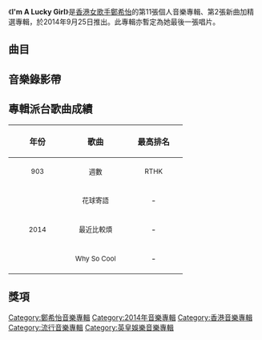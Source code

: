 {{Album infobox | <!-- See Wikipedia:WikiProject_Albums -->
|  Name        = I'm A Lucky Girl
|  Type        = [[精選輯|精選輯]]
|  Artist      = [[鄭希怡|鄭希怡]]
|  Cover       = 鄭希怡 I'm A Lucky Girl.jpg
|  Released    = 2014年9月25日
|  Recorded    = 2014年
|  Genre       = [[粵語流行音樂|粵語流行音樂]]
|  Length      = 
|  Label       = [[音樂家唱片|音樂家唱片]]
|  Producer    = 
|  Last album  = [[精彩年代|精彩年代]]<br>（2008年）
|  This album  = '''I'm A Lucky Girl'''<br>（2014年）
|  Next album  = 
}}

《'''I'm A Lucky Girl'''》是[[香港|香港]][[女歌手|女歌手]][[鄭希怡|鄭希怡]]的第11張個人音樂專輯、第2張新曲加精選專輯，於2014年9月25日推出。此專輯亦暫定為她最後一張唱片。

==曲目==
{{Tracklist
| font_size = 90%
| total_length = 1:08:12

| extra_column = 首次收錄專輯

| title1         = 花球寄語
| music1         = [[Eric_Kwok|Eric Kwok]]
| lyrics1        = [[黃偉文|黃偉文]]
| arranger1      = [[張子堅|張子堅]]
| producer1      = Eric Kwok
| longnote1      = '''新歌'''<br>第一主打
| extra1         = I'm A Lucky Girl
| length1        = 3:31

| title2         = 最近比較煩
| music2         = [[李宗盛|李宗盛]]<br>[[周華健|周華健]]<br>[[黃品冠|黃品冠]]
| lyrics2        = [[谷德昭|谷德昭]]<br>[[林子萱|林子萱]]
| arranger2      = [[金志文|金志文]]
| producer2      = Eric Kwok<br>金志文
| note2          = [[容祖兒|容祖兒]]、[[蔡卓妍|蔡卓妍]]、[[鍾欣潼|鍾欣潼]]合唱
| longnote2      = '''新歌'''<br>第二主打<br>原曲為[[李宗盛|李宗盛]]、[[周華健|周華健]]、[[黃品冠|黃品冠]]的同名作品
| extra2         = I'm A Lucky Girl
| length2        = 4:41

| title3         = Why So Cool
| music3         = [[王雙駿|王雙駿]]
| lyrics3        = [[陳詠謙|陳詠謙]]
| arranger3      = 王雙駿
| producer3      = 王雙駿
| longnote3      = '''新歌'''<br>第三主打
| extra3         = I'm A Lucky Girl
| length3        = 3:43

| title4         = 花與嫁紗
| music4         = Eric Kwok
| lyrics4        = [[崔恕|崔恕]]
| arranger4      = 張子堅
| producer4      = Eric Kwok
| longnote4      = '''新歌'''<br>《花球寄語》國語版
| extra4         = I'm A Lucky Girl
| length4        = 3:33

| title5         = 相對濕度
| music5         = [[劉祖德|劉祖德]]
| lyrics5        = [[陳少琪|陳少琪]]
| arranger5      = 劉祖德
| producer5      = 劉祖德
| longnote5      = 
| extra5         = [[少女蝶|少女蝶]]
| length5        = 3:58

| title6         = 有心人
| music6         = [[周初晨|周初晨]]
| lyrics6        = [[樂魚|樂魚]]
| arranger6      = 周初晨<br>[[彭海桐|彭海桐]]
| producer6      = 周初晨
| longnote6      = 
| extra6         = [[Yumiko_The_Debut_EP|Yumiko The Debut EP]]
| length6        = 3:13

| title7         = 準情人的關懷
| music7         = [[舒文_(音樂人)|舒文]]
| lyrics7        = [[林夕|林夕]]
| arranger7      = 舒文
| producer7      = 舒文
| longnote7      = 
| extra7         = [[Yumiko_The_Debut_EP|Yumiko The Debut EP]]
| length7        = 4:20

| title8         = 舞吧!舞吧!
| music8         = [[陳輝陽|陳輝陽]]<br>[[聖桑|聖桑]]
| lyrics8        = [[李峻一|李峻一]]
| arranger8      = 陳輝陽
| producer8      = 陳輝陽
| longnote8      = 
| extra8         = [[舞舞舞|舞舞舞]]
| length8        = 3:40

| title9         = 痛由自取
| music9         = 周初晨
| lyrics9        = [[黃敬佩|黃敬佩]]
| arranger9      = 周初晨
| producer9      = 周初晨
| longnote9      = 
| extra9         = [[One_2_Three|One 2 Three]]
| length9        = 3:22

| title10        = 愛過我的好人
| music10        = 周初晨
| lyrics10       = [[周耀輝|周耀輝]]
| arranger10     = [[Terence_Teo|Terence Teo]]
| producer10     = 周初晨
| longnote10     = 
| extra10        = [[Perfect_Date|Perfect Date]]
| length10       = 4:11

| title11        = 阿拉伯市場
| music11        = Eric Kwok
| lyrics11       = 黃偉文
| arranger11     = Eric Kwok
| producer11     = Eric Kwok
| longnote11     = 
| extra11        = [[Yumiko's_Space|Yumiko's Space]]
| length11       = 3:05

| title12        = 遊魂
| music12        = 王雙駿
| lyrics12       = [[馮穎琪|馮穎琪]]
| arranger12     = 王雙駿
| producer12     = 王雙駿
| longnote12     = 
| extra12        = [[Yumiko's_Space|Yumiko's Space]]
| length12       = 4:12

| title13        = 當玫瑰遇上真愛
| music13        = [[陳浩賢|陳浩賢]]
| lyrics13       = [[夏至_(填詞人)|夏至]]
| arranger13     = [[褚鎮東|褚鎮東]]
| producer13     = [[金培達|金培達]]
| longnote13     = 
| extra13        = [[Passion_(鄭希怡專輯)|Passion]]
| length13       = 3:50

| title14        = 雲上舞
| music14        = [[James_Ting|James Ting]]
| lyrics14       = [[林若寧|林若寧]]
| arranger14     = James Ting
| producer14     = James Ting
| longnote14     = 
| extra14        = [[Super_Model|Super Model]]
| length14       = 2:57
}}

==音樂錄影帶==


==專輯派台歌曲成績==
{| class="wikitable"
!align="center" rowspan="2" | 年份
!align="center" rowspan="2" | 歌曲
!align="center" colspan="8" | 最高排名
|-
!width="100"|<small>903</small> !! width="100"|<small>週數</small> !! width="100"|<small>RTHK</small> !! width="100"|<small>週數</small> !! width="100"|<small>997</small> !! width="100"|<small>週數</small> !! width="100"|<small>TVB</small> !! width="100"|<small>週數</small>
|-
|align="center" rowspan="3"|<small>2014</small> ||align="center"| <small>花球寄語</small> ||align="center"| - ||align="center"| - ||align="center"| - ||align="center"| - ||align="center"| 5 ||align="center"| 2 ||align="center"| 7 ||align="center"| 2
|-
|align="center"| <small>最近比較煩</small> ||align="center"| - ||align="center"| - ||align="center"| - ||align="center"| - ||align="center"| - ||align="center"| - ||align="center"| - ||align="center"| -
|-
|align="center"| <small>Why So Cool</small> ||align="center"| - ||align="center"| - ||align="center"| - ||align="center"| - ||align="center"| - ||align="center"| - ||align="center"| - ||align="center"| -
|}

==獎項==


[[Category:鄭希怡音樂專輯|Category:鄭希怡音樂專輯]]
[[Category:2014年音樂專輯|Category:2014年音樂專輯]]
[[Category:香港音樂專輯|Category:香港音樂專輯]]
[[Category:流行音樂專輯|Category:流行音樂專輯]]
[[Category:英皇娛樂音樂專輯|Category:英皇娛樂音樂專輯]]